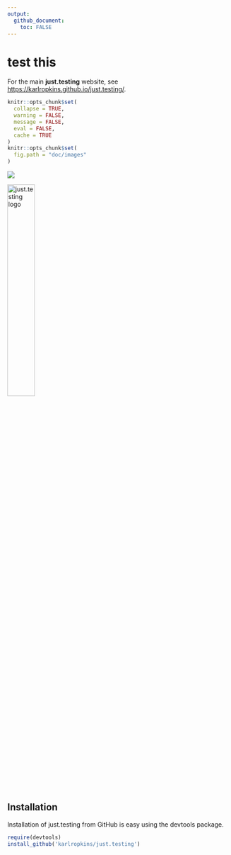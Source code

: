```yaml
---
output: 
  github_document: 
    toc: FALSE
---
```


<!-- Edit the README.Rmd only!!! The README.md is generated automatically from README.Rmd. -->

test this
========================================================

For the main **just.testing** website, see <https://karlropkins.github.io/just.testing/>.

```r
knitr::opts_chunk$set(
  collapse = TRUE,
  warning = FALSE,
  message = FALSE,
  eval = FALSE,
  cache = TRUE
)
knitr::opts_chunk$set(
  fig.path = "doc/images"
)
```


![](http://cranlogs.r-pkg.org/badges/grand-total/just.testing)


<img src="docs/images/danbo023.jpg" alt="just.testing logo" width="35%" />


## Installation

Installation of just.testing from GitHub is easy using the devtools
package.

```r
require(devtools)
install_github('karlropkins/just.testing')
```



